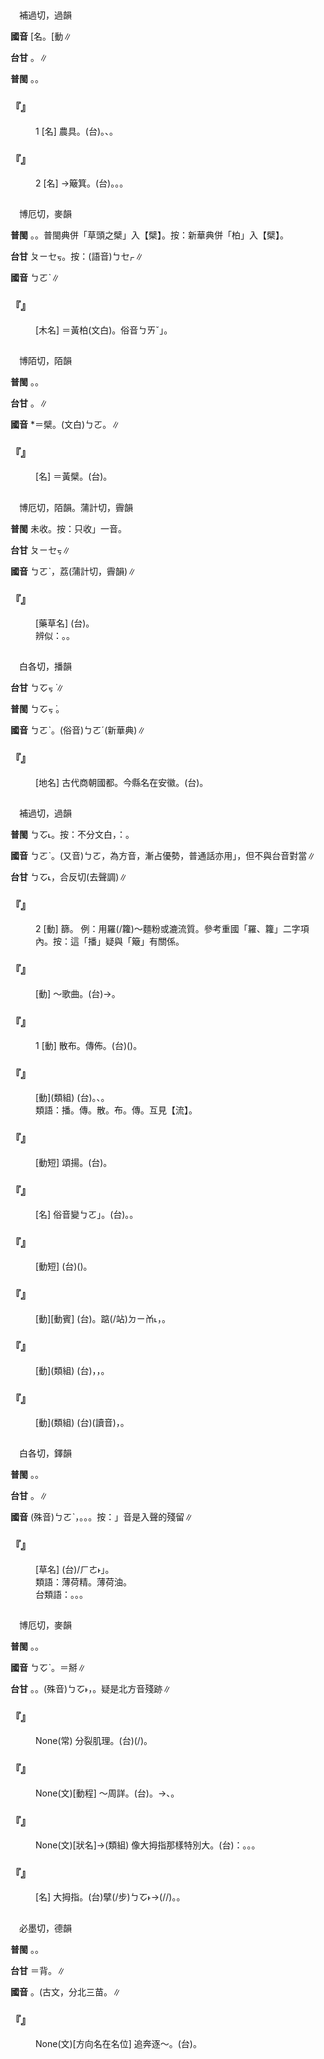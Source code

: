 
=={{ruby|簸|ㄅㄛˋ}}==

　補過切，過韻

'''國音''' [名{{ruby|]|ㄅㄛˋ}}。[動{{ruby|]|ㄅㄛˇ}}∥

'''台甘''' {{ruby|(文)|ㄅㄜ˪}}。{{ruby|(語)|ㄅㄨㄚ˪}}∥

'''普閩''' {{ruby|(文)|ㄅㄜ˪}}。{{ruby|(白)|ㄅㄨㄚ˪}}。

    

==='''『{{ruby|簸|ㄅㄛˋ}}{{ruby|箕|ㄐㄧ}}』'''===
:1  [名] 農具。(台){{ruby|簸|ㄅㄨㄚ˪}}{{ruby|箕|ㄍㄧ}}。{{ruby|米|ㆠㄧˋ}}{{ruby|篩|ㄊㄞ}}、{{ruby|<mark>&#xffc75;</mark>|ㄍㆰˋ}}{{ruby|仔|ㄗ}}{{ruby|之|ㄐㄧ}}{{ruby|類|ㄌㄨㄧ˫}}。
    

==='''『{{ruby|簸|ㄅㄛˋ}}{{ruby|箕|·ㄑㄧ}}』'''===
:2  [名] →簸箕。(台){{ruby|糞|ㄅㄨㄣ˪}}{{ruby|箕|ㄍㄧ}}。{{ruby|畚|ㄅㄨㄣˋ}}{{ruby|箕|ㄍㄧ}}。{{ruby|糞|ㄅㄨㄣ˪}}{{ruby|斗|ㄉㄠˋ}}。
    

=={{ruby|檗|ㄅㄛˋ}}==

　博厄切，麥韻

'''普閩''' {{ruby|(文)|ㄆㄧㆤㆶ}}。{{ruby|(白)|ㄅㆤㆷ}}。普閩典併「草頭之檗」入【檗】。按：新華典併「柏」入【檗】。

'''台甘''' <rt>ㄆㄧㆤㆶ</rt>。按：(語音)<rt>ㄅㆤㆷ</rt>∥

'''國音''' <rt>ㄅㄛˋ</rt>∥

    

==='''『{{ruby|黃|ㄏㄨㄤˊ}}{{ruby|檗|ㄅㄛˋ}}』'''===
: [木名] ＝黃柏(文白)。俗音{{ruby|「|ㄏㄨㄤˊ}}<rt>ㄅㄞˇ</rt>」。
    

=={{ruby|柏|ㄅㄛˋ}}==

　博陌切，陌韻

'''普閩''' {{ruby|(文)|ㄅㄧㆤㆶ}}。{{ruby|(白)|ㄅㆤㆷ}}。

'''台甘''' {{ruby|(文)|ㄅㄧㆤㆶ}}。{{ruby|(語)|ㄅㆤㆷ}}∥

'''國音''' {{ruby|(文)|ㄅㄛˋ}}*＝檗。(文白)<rt>ㄅㄛ</rt>。{{ruby|(語)|ㄅㄞˇ}}∥

    

==='''『{{ruby|黃|ㄏㄨㄤˊ}}{{ruby|柏|ㄅㄛˋ}}』'''===
: [名] ＝黃檗。(台){{ruby|黃|ㆭˊ}}{{ruby|柏|ㄆㄧㆤㆶ}}。
    

=={{ruby|薜|ㄅㄛˋ}}==

　博厄切，陌韻。蒲計切，霽韻

'''普閩''' 未收。按：只收{{ruby|「|ㄅㆤ˫}}」一音。

'''台甘''' <rt>ㄆㄧㆤㆶ</rt>{{ruby|。|ㄅㄧ˫}}∥

'''國音''' <rt>ㄅㄛˋ</rt>{{ruby|。|ㄅㄧˋ}}，{{ruby|薜|ㄅㄧˋ}}荔(蒲計切，霽韻)∥

    

==='''『{{ruby|薜|ㄅㄛˋ}}』'''===
: [藥草名] (台){{ruby|當|ㄉㆲ}}{{ruby|歸|ㄍㄨㄧ˫}}{{ruby|草|ㄘㄠˋ}}。
:辨似：{{ruby|薜|ㄅㄛˋ}}。{{ruby|薛|ㄒㄩㄝ}}。
:
    

=={{ruby|亳|ㄅㄛˋ}}==

　白各切，播韻

'''台甘''' <rt>ㄅㆦㆶ ͘</rt>∥

'''普閩''' <rt>ㄅㆦㆶ ͘</rt>。

'''國音''' <rt>ㄅㄛˋ</rt>。(俗音)<rt>ㄅㄛˊ</rt>(新華典)∥

    

==='''『{{ruby|亳|ㄅㄛˋ}}』'''===
: [地名] 古代商朝國都。今縣名在安徽。(台){{ruby|亳|ㄅㆦㆶ ͘}}{{ruby|縣|ㄍㄨㄢ˫}}{{ruby|/|ㄍㄨㆮ˫}}。
    

=={{ruby|播|ㄅㄛˋ}}==

　補過切，過韻

'''普閩''' <rt>ㄅㆦ˪</rt>{{ruby|。|ㄅㄜ˪}}。按：不分文白{{ruby|。|ㄅㄜ˪}}，{{ruby|諧|ㄏㄞˊ}}：{{ruby|報|ㄅㄜ˪}}。

'''國音''' <rt>ㄅㄛˋ</rt>。(又音)<rt>ㄅㄛ</rt>，為方音，漸占優勢，普通話亦用{{ruby|「|ㄅㄛ}}」，但不與台音對當∥

'''台甘''' <rt>ㄅㆦ˪</rt>，合反切(去聲調)∥

    

==='''『{{ruby|播|ㄅㄛˋ}}』'''===
:2  [動] 篩。 例：用羅(/籮)～麵粉或漉流質。參考重國「羅、籮」二字項內。按：這「播」疑與「簸」有關係。
    

==='''『{{ruby|播|ㄅㄛˋ}}{{ruby|放|ㄈㄤˋ}}』'''===
: [動] ～歌曲。(台){{ruby|放|ㄏㆲ˪}}{{ruby|送|ㄙㄤ˪}}→{{ruby|播|ㄅㆦ˪}}{{ruby|音|ㄧㆬ}}。
    

==='''『{{ruby|播|ㄅㄛˋ}}』'''===
:1  [動] 散布。傳佈。(台){{ruby|傳|ㄊㄨㄢˊ}}{{ruby|開|ㄎㄨㄧ}}({{ruby|闊|ㄎㄨㄚㆷ}}){{ruby|去|ㄎㄧ˪}}。
    

==='''『{{ruby|傳|ㄔㄨㄢˊ}}{{ruby|播|ㄅㄛˋ}}』'''===
: [動](類組) (台){{ruby|流|ㄌㄧㄨˊ}}{{ruby|傳|ㄊㄨㄢˊ}}{{ruby|散|ㄙㄢˋ}}{{ruby|布|ㄅㆦ˪}}。{{ruby|布|ㄅㆦ˪}}、{{ruby|播|ㄅㆦ˪}}{{ruby|諧|ㄏㄞˊ}}{{ruby|音|ㄧㆬ}}。
:類語：播。傳。散。布。傳。互見【流】。
:
    

==='''『{{ruby|播|ㄅㄛˋ}}{{ruby|揚|ㄧㄤˊ}}』'''===
: [動短] 頌揚。(台){{ruby|傳|ㄊㄨㄢˊ}}{{ruby|揚|ㄧㆲˊ}}{{ruby|呵|ㄜ}}{{ruby|咾|ㄌㄜˋ}}{{ruby|丌|ㆤ}}{{ruby|話|ㄨㆤ˫}}{{ruby|付|ㄏㆦ˫}}{{ruby|人|ㄌㄤˊ}}{{ruby|知|ㄗㄞ}}。
    

==='''『{{ruby|廣|ㄍㄨㄤˇ}}{{ruby|播|ㄅㄛˋ}}』'''===
: [名] 俗音變{{ruby|「|ㄍㄨㄤˇ}}<rt>ㄅㄛ</rt>」。(台){{ruby|廣|ㄍㆲˋ}}{{ruby|播|ㄅㆦ˪}}。{{ruby|廣|ㄍㆲˋ}}{{ruby|播|ㄅㆦ˪}}{{ruby|電|ㄉㄧㄢ˫}}{{ruby|台|ㄉㄞˊ}}{{ruby|利|ㄌㄧ˫}}{{ruby|用|ㄧㆲ˫}}{{ruby|電|ㄉㄧㄢ˫}}{{ruby|波|ㄆㄜ}}{{ruby|放|ㄏㆲ˪}}{{ruby|送|ㄙㄤ˪}}{{ruby|各|ㄍㆦㆶ}}{{ruby|種|ㄐㄧㆲˋ}}{{ruby|節|ㄐㄧㄚㆵ}}{{ruby|目|ㆠㆦㆶ ͘}}。
    

==='''『{{ruby|播|ㄅㄛˋ}}{{ruby|送|ㄙㄨㄥˋ}}』'''===
: [動短] (台)({{ruby|將|ㄐㄧㆲ}}{{ruby|聲|ㄒㄧㆩ}}{{ruby|音|ㄧㆬ}}){{ruby|傳|ㄊㄨㄢˊ}}{{ruby|送|ㄙㄤ˪}}{{ruby|出|ㄘㄨㆵ}}{{ruby|去|·ㄎㄧ˪}}。
    

==='''『{{ruby|播|ㄅㄛˋ}}{{ruby|音|ㄧㄣ}}』'''===
: [動][動賓] (台){{ruby|播|ㄅㆦ˪}}{{ruby|音|ㄧㆬ}}。踮(/站)<rt>ㄉㄧㆰ˪</rt>{{ruby|電|ㄉㄧㄢ˫}}{{ruby|台|ㄉㄞˊ}}{{ruby|將|ㄐㄧㆲ}}{{ruby|聲|ㄒㄧㆩ}}{{ruby|音|ㄧㆬ}}{{ruby|灌|ㄍㄨㄢ˪}}{{ruby|入|ㄌㄧㆴ ͘}}{{ruby|錄|ㄌㆦㆶ ͘}}{{ruby|音|ㄧㆬ}}{{ruby|器|ㄎㄧ˪}}，{{ruby|傳|ㄊㄨㄢˊ}}{{ruby|送|ㄙㆲ˪}}{{ruby|出|ㄘㄨㆵ}}{{ruby|去|·ㄎㄧ˪}}{{ruby|付|ㄏㆦ˫}}{{ruby|民|ㆠㄧㄣˊ}}{{ruby|眾|ㄐㄧㆲ˪}}{{ruby|收|ㄒㄧㄨ}}{{ruby|聽|ㄊㄧㆩ}}。
    

==='''『{{ruby|播|ㄅㄛˋ}}{{ruby|弄|ㄋㄨㄥˋ}}』'''===
: [動](類組) (台){{ruby|使|ㄙㄞ˪}}{{ruby|→|ㄙㄞˋ}}{{ruby|唆|ㄙㄜ˫}}{{ruby|挑|ㄊㄧㄠ}}{{ruby|撥|ㄅㄨㄚㆷ}}{{ruby|是|ㄒㄧ˫}}{{ruby|非|ㄏㄨㄧ}}，{{ruby|或|ㄧㄚㆷ ͘}}{{ruby|是|ㄒㄧ˫}}{{ruby|變|ㄅㆪ˪}}{{ruby|弄|ㄌㄤ˫}}{{ruby|<mark>&#xffae6;</mark>|ㄑㄧㆵ}}{{ruby|<mark>&#xffaec;</mark>|ㄊㄜˊ}}，{{ruby|玩|ㆣㄨㄢˋ}}{{ruby|弄|ㄌㆲ˫}}{{ruby|丌|ㆤ}}{{ruby|意|ㄧ˪}}{{ruby|思|ㄙㄨ˪}}。
    

==='''『{{ruby|播|ㄅㄛˋ}}{{ruby|遷|ㄑㄧㄢ}}』'''===
: [動](類組) (台){{ruby|民|ㆠㄧㄣˊ}}{{ruby|眾|ㄐㄧㆲ˪}}{{ruby|丌|ㆤ}}{{ruby|遷|ㄑㄧㄢ}}{{ruby|徙|ㄙㄨㄚˋ}}{{ruby|/|ㄒㄧˋ}}(讀音)，{{ruby|逃|ㄉㄜˊ}}{{ruby|亡|ㆠㆲˊ}}。
    

=={{ruby|薄|ㄅㄛˋ}}==

　白各切，鐸韻

'''普閩''' {{ruby|(文)|ㄅㆦㆶ ͘}}。{{ruby|(白)|ㄅㄜㆷ ͘}}。

'''台甘''' {{ruby|(文)|ㄅㆦㆶ ͘}}。{{ruby|(語)|ㄅㄜㆷ ͘}}∥

'''國音''' (殊音)<rt>ㄅㄛˋ</rt>，{{ruby|薄|ㄅㄛˋ}}{{ruby|荷|·ㄏㄜˊ}}。{{ruby|(文)|ㄅㄛˊ}}。{{ruby|(語)|ㄅㄠˊ}}。按：{{ruby|「|ㄅㄛˋ}}」音是入聲的殘留∥

    

==='''『{{ruby|薄|ㄅㄛˋ}}{{ruby|荷|·ㄏㄜˊ}}』'''===
: [草名] (台){{ruby|薄|ㄅㄜㆷ ͘}}{{ruby|荷|ㄏㄜ˪}}/{{ruby|「|ㄅㆦㆶ ͘}}<rt>ㄏㄜ˫</rt>」。
:類語：薄荷精。薄荷油。
:
:台類語：{{ruby|薄|ㄅㄜㆷ ͘}}{{ruby|荷|ㄏㄜ˪}}{{ruby|玉|ㆣㄧㆤㆶ ͘}}。{{ruby|薄|ㄅㄜㆷ ͘}}{{ruby|荷|ㄏㄜ˪}}{{ruby|冰|ㄅㄧㄥ}}。{{ruby|外|ㆣㄨㄚ˫}}{{ruby|用|ㄧㆲ˫}}{{ruby|藥|ㄧㄜㆷ ͘}}{{ruby|清|ㄑㄧㄥ}}{{ruby|涼|ㄌㄧㄤˊ}}{{ruby|劑|ㄗㆤ}}。
:
    

=={{ruby|擘|ㄅㄛˋ}}==

　博厄切，麥韻

'''普閩''' {{ruby|(文)|ㄅㄧㆤㆶ}}。{{ruby|(白)|ㄅㆤㆷ}}。

'''國音''' <rt>ㄅㆦˋ</rt>。{{ruby|(語)|ㄅㄞ}}＝掰∥

'''台甘''' {{ruby|(文)|ㄆㄧㆤㆶ}}。{{ruby|(語)|ㄅㆤㆷ}}{{ruby|。|ㄅㆦ˫}}。(殊音)<rt>ㄅㆦ˫</rt>，{{ruby|大|ㄉㄨㄚ˫}}{{ruby|擘|ㄅㆦ˫}}{{ruby|拇|ㆠㄨˋ}}。疑是北方音殘跡∥

    

==='''『{{ruby|擘|ㄅㄛˋ}}{{ruby|肌|ㄐㄧ}}{{ruby|分|ㄈㄣ}}{{ruby|理|ㄌㄧˇ}}』'''===
: None(常) 分裂肌理。(台){{ruby|分|ㄏㄨㄣ}}{{ruby|析|ㄒㄧㆤㆶ}}{{ruby|條|ㄉㄧㄠˊ}}{{ruby|理|ㄌㄧˋ}}(/{{ruby|理|ㄌㄧˋ}}{{ruby|路|ㄌㆦ˫}})。
    

==='''『{{ruby|擘|ㄅㄛˋ}}{{ruby|畫|ㄏㄨㄚˋ}}』'''===
: None(文)[動程] ～周詳。(台){{ruby|經|ㄍㄧㄥ}}{{ruby|營|ㄧㄥˊ}}{{ruby|計|ㄍㄨㆤ˪}}{{ruby|/|ㄍㆤ˪}}{{ruby|劃|ㄧㆤㆶ ͘}}{{ruby|/|ㄨㆤㆷ ͘}}。→{{ruby|真|ㄐㄧㄣ}}{{ruby|周|ㄐㄧㄨ}}{{ruby|到|ㄉㄜ˪}}、{{ruby|詳|ㄒㄧㆲˊ}}{{ruby|細|ㄙㆤ˪}}。
    

==='''『{{ruby|巨|ㄐㄩˋ}}{{ruby|擘|ㄅㄛˋ}}』'''===
: None(文)[狀名]→(類組) 像大拇指那樣特別大。(台){{ruby|比|ㄅㄧˋ}}{{ruby|喻|ㄌㄨ˫}}{{ruby|/|ㆡㄨ˫}}：{{ruby|特|ㄉㄧㆤㆶ ͘}}{{ruby|別|ㄅㄧㄚㆵ ͘}}{{ruby|優|ㄧㄨ}}{{ruby|秀|ㄒㄧㄨ˪}}{{ruby|做|ㄗㄨㆤ˪}}{{ruby|/|ㄗㄜ˪}}{{ruby|出|ㄘㄨㆵ}}{{ruby|大|ㄉㄨㄚ˫}}{{ruby|事|ㄙㄨ˫}}{{ruby|業|ㆣㄧㄚㆴ ͘}}{{ruby|丌|ㆤ}}{{ruby|人|ㆢㄧㄣˊ}}{{ruby|/|ㄌㄧㄣˊ}}{{ruby|物|ㆠㄨㆵ ͘}}。{{ruby|巨|ㄍㄨ˫}}{{ruby|頭|ㄊㄠˊ}}。{{ruby|頭|ㄊㄠˊ}}{{ruby|兄|ㄏㄧㆩ}}。
    

==='''『{{ruby|擘|ㄅㄛˋ}}』'''===
: [名] 大拇指。(台){{ruby|大|ㄉㄨㄚ˫}}擘(/步)<rt>ㄅㆦ˫</rt>{{ruby|拇|ㆠㄨˋ}}→{{ruby|掌|ㄐㄧㄥˋ}}{{ruby|頭|ㄊㄠˊ}}{{ruby|拇|ㆠㄨˋ}}(/{{ruby|拇|ㆠㄨˋ}}{{ruby|翁|ㆲ}}/{{ruby|拇|ㆠㄨˋ}}{{ruby|公|ㄍㆲ}})。{{ruby|大|ㄉㄨㄚ˫}}{{ruby|頭|ㄊㄠˊ}}{{ruby|拇|ㆠㄨˋ}}。
    

=={{ruby|北|ㄅㄛˋ}}==

　必墨切，德韻

'''普閩''' {{ruby|(文)|ㄅㆦㆶ}}。{{ruby|(白)|ㄅㄚㆶ}}。

'''台甘''' {{ruby|(文)|ㄅㆦㆶ}}{{ruby|。|ㄅㄨㆤ˫}}＝背。{{ruby|(語)|ㄅㄚㆶ}}∥

'''國音''' {{ruby|(文)|ㄅㄛˋ}}。(古文{{ruby|）|ㄅㄟˋ}}，分北三苗。{{ruby|(語)|ㄅㄟˇ}}∥

    

==='''『{{ruby|北|ㄅㄛˋ}}』'''===
: None(文)[方向名在名位] 追奔逐～。(台){{ruby|追|ㄉㄨㄧ}}{{ruby|逐|ㆢㄧㆦㆶ}}{{ruby|/|ㄌㄧㆦㆶ}}{{ruby|逃|ㄉㄜˊ}}{{ruby|走|ㄗㄠˋ}}{{ruby|丌|ㆤ}}{{ruby|人|ㄌㄤˊ}}。
    
